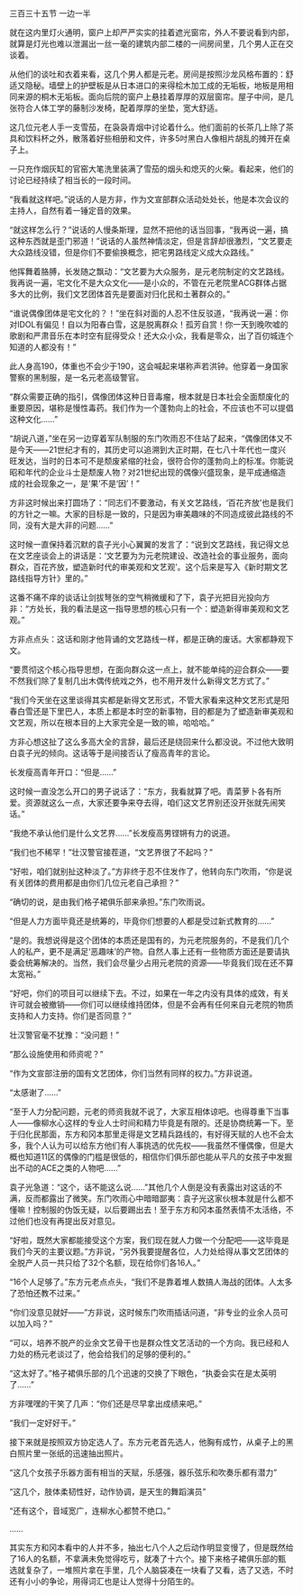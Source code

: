 

三百三十五节 一边一半

就在这内里灯火通明，窗户上却严严实实的挂着遮光窗帘，外人不要说看到内部，就算是灯光也难以泄漏出一丝一毫的建筑内部二楼的一间房间里，几个男人正在交谈着。

从他们的谈吐和衣着来看，这几个男人都是元老。房间是按照沙龙风格布置的：舒适又隐秘。墙壁上的护壁板是从日本进口的来得桧木加工成的无垢板，地板是用相同来源的桐木无垢板。面向后院的窗户上悬挂着厚厚的双层窗帘。屋子中间，是几张符合人体工学的藤制沙发椅，配着厚厚的坐垫，宽大舒适。

这几位元老人手一支雪茄，在袅袅青烟中讨论着什么。他们面前的长茶几上除了茶具和饮料杯之外，散落着好些相册和文件，许多5吋黑白人像相片胡乱的摊开在桌子上。

一只充作烟灰缸的官窑大笔洗里装满了雪茄的烟头和熄灭的火柴。看起来，他们的讨论已经持续了相当长的一段时间。

“我看就这样吧。”说话的人是方非，作为文宣部群众活动处处长，他是本次会议的主持人，自然有着一锤定音的效果。

“就这样怎么行？”说话的人慢条斯理，显然不把他的话当回事，“我再说一遍，搞这种东西就是歪门邪道！”说话的人虽然神情淡定，但是言辞却很激烈，“文艺要走大众路线没错，但是你们不要偷换概念，把宅男路线定义成大众路线。”

他挥舞着胳膊，长发随之飘动：“文艺要为大众服务，是元老院制定的文艺路线。我再说一遍，宅文化不是大众文化――是小众的，不管在元老院里ACG群体占据多大的比例，我们文艺团体首先是要面对归化民和土著群众的。”

“谁说偶像团体是宅文化的？！”坐在斜对面的人忍不住反驳道，“我再说一遍：你对IDOL有偏见！自以为阳春白雪，这是脱离群众！孤芳自赏！你一天到晚吹嘘的歌剧和严肃音乐在本时空有屁得受众！还大众小众，我看是零众，出了百仞城连个知道的人都没有！”

此人身高190，体重也不会少于190，这会喊起来堪称声若洪钟。他穿着一身国家警察的黑制服，是一名元老高级警官。

“群众需要正确的指引，偶像团体这种日音毒瘤，根本就是日本社会全面颓废化的重要原因，堪称是慢性毒药。我们作为一个蓬勃向上的社会，不应该也不可以提倡这种文化……”

“胡说八道，”坐在另一边穿着军队制服的东门吹雨忍不住站了起来，“偶像团体又不是今天――21世纪才有的，其历史可以追溯到大正时期，在七八十年代也一度兴旺发达，当时的日本可不是颓废紧缩的社会，很符合你的蓬勃向上的标准。你能说昭和年代的企业斗士是颓废人物？对21世纪出现的偶像兴盛现象，是平成通缩造成的社会现象之一，是‘果’不是‘因’！”

方非这时候出来打圆场了：“同志们不要激动，有关文艺路线，‘百花齐放’也是我们的方针之一嘛。大家的目标是一致的，只是因为审美趣味的不同造成彼此路线的不同，没有大是大非的问题……”

这时候一直保持着沉默的袁子光小心翼翼的发言了：“说到文艺路线，我记得文总在文艺座谈会上的讲话是：‘文艺要为为元老院建设、改造社会的事业服务，面向群众，百花齐放，塑造新时代的审美观和文艺观’。这个后来是写入《新时期文艺路线指导方针》里的。”

这番不痛不痒的谈话让剑拔弩张的空气稍微缓和了下，袁子光把目光投向方非：“方处长，我的看法是这一指导思想的核心只有一个：塑造新得审美观和文艺观。”

方非点点头：这话和刚才他背诵的文艺路线一样，都是正确的废话。大家都静观下文。

“要贯彻这个核心指导思想，在面向群众这一点上，就不能单纯的迎合群众――要不然我们除了复制几出木偶传统戏之外，也不用开发什么新得文艺方式了。”

“我们今天坐在这里谈得其实都是新得文艺形式，不管大家看来这种文艺形式是阳春白雪还是下里巴人，本质上都是本时空的新事物，目的都是为了塑造新审美观和文艺观，所以在根本目的上大家完全是一致的嘛，哈哈哈。”

方非心想这扯了这么多高大全的言辞，最后还是绕回来什么都没说。不过他大致明白袁子光的倾向。这话等于是间接否认了瘦高青年的言论。

长发瘦高青年开口：“但是……”

这时候一直没怎么开口的男子说话了：“东方，我看就算了吧。青菜萝卜各有所爱。资源就这么一点，大家还要争来夺去得，咱们这文艺界别还没开张就先闹笑话。”

“我绝不承认他们是什么文艺界……”长发瘦高男铿锵有力的说道。

“我们也不稀罕！”壮汉警官接茬道，“文艺界很了不起吗？”

“好啦，咱们就别扯这种淡了。”方非终于忍不住发作了，他转向东门吹雨，“你是说有关团体的费用都是由你们几位元老自己承担？”

“确切的说，是由我们格子裙俱乐部来承担。”东门吹雨说。

“但是人力方面毕竟还是统筹的，毕竟你们想要的人都是受过新式教育的……”

“是的。我想说得是这个团体的本质还是国有的，为元老院服务的，不是我们几个人的私产，更不是满足‘恶趣味’的产物。自然人事上还有一些物质方面还是要请执委会统筹解决的。当然，我们会尽量少占用元老院的资源――毕竟我们现在还不算太宽裕。”

“好吧，你们的项目可以继续下去。不过，如果在一年之内没有具体的成效，有关许可就会被撤销――你们可以继续维持团体，但是不会再有任何来自元老院的物质支持和人力支持。你们是否同意？”

壮汉警官毫不犹豫：“没问题！”

“那么设施使用和师资呢？”

“作为文宣部注册的国有文艺团体，你们当然有同样的权力。”方非说道。

“太感谢了……”

“至于人力分配问题，元老的师资我就不说了，大家互相体谅吧。也得尊重下当事人――像柳水心这样的专业人士时间和精力毕竟是有限的。还是协商统筹一下。至于归化民那面，东方和冈本那里走得是文艺精兵路线的，有好得天赋的人也不会太多，我个人认为可以给东方他们有人事挑选的优先权――我虽然不懂偶像，但是大概也知道11区的偶像的门槛是很低的，相信你们俱乐部也能从平凡的女孩子中发掘出不动的ACE之类的人物吧……”

袁子光急道：“这个，话不能这么说……”其他几个人倒是没有表露出对这话的不满，反而都露出了微笑。东门吹雨心中暗暗鄙夷：袁子光这家伙根本就是什么都不懂嘛！控制服的伪饭无疑，以后要踢出去！至于东方和冈本虽然表情不太活络，不过他们也没有再提出反对意见。

“好啦，既然大家都能接受这个方案，我们现在就人力做一个分配吧――这毕竟是我们今天的主要议题。”方非说，“另外我要提醒各位，人力处给得从事文艺团体的全脱产人员一共只给了32个名额，现在给你们各16人。”

“16个人足够了。”东方元老点点头，“我们不是靠着堆人数搞人海战的团体。人太多了恐怕还教不过来。”

“你们没意见就好――”方非说，这时候东门吹雨插话问道，“非专业的业余人员可以加入吗？”

“可以，培养不脱产的业余文艺骨干也是群众性文艺活动的一个方向。我已经和人力处的杨元老谈过了，他会给我们的足够的便利的。”

“这太好了。”格子裙俱乐部的几个迅速的交换了下眼色，“执委会实在是太英明了……”

方非嘿嘿的干笑了几声：“你们还是尽早拿出成绩来吧。”

“我们一定好好干。”

接下来就是按照双方协定选人了。东方元老首先选人，他胸有成竹，从桌子上的黑白照片里一张纸的迅速抽出照片。

“这几个女孩子乐器方面有相当的天赋，乐感强，器乐弦乐和吹奏乐都有潜力”

“这几个，肢体柔韧性好，动作协调，是天生的舞蹈演员”

“还有这个，音域宽广，连柳水心都赞不绝口。”

……

其实东方和冈本看中的人并不多，抽出七八个人之后动作明显变慢了，但是既然给了16人的名额，不拿满未免觉得吃亏，就凑了十六个。接下来格子裙俱乐部的甄选就复杂了，一堆照片拿在手里，几个人脑袋凑在一块看了又看，选了又选，不时还有小小的争论，用得词汇也是让人觉得十分陌生的。

